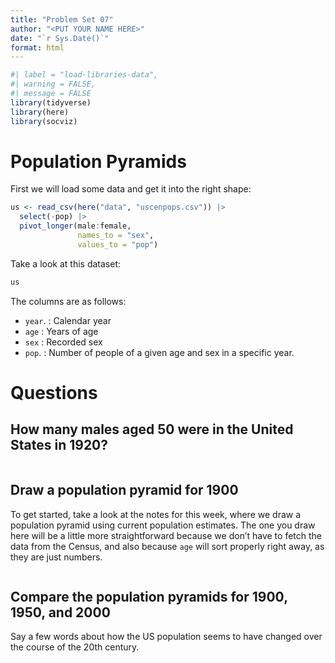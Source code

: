 ```yaml
---
title: "Problem Set 07"
author: "<PUT YOUR NAME HERE>"
date: "`r Sys.Date()`"
format: html
---
```


```r
#| label = "load-libraries-data",
#| warning = FALSE,
#| message = FALSE
library(tidyverse)
library(here)
library(socviz)
```

# Population Pyramids

First we will load some data and get it into the right shape:

```r
us <- read_csv(here("data", "uscenpops.csv")) |> 
  select(-pop) |> 
  pivot_longer(male:female, 
               names_to = "sex", 
               values_to = "pop")
```

Take a look at this dataset:

```r
us
```

The columns are as follows:

- `year`. : Calendar year
- `age`   : Years of age
- `sex`   : Recorded sex
- `pop`.  : Number of people of a given age and sex in a specific year.

# Questions

## How many males aged 50 were in the United States in 1920?

```r

```


## Draw a population pyramid for 1900

To get started, take a look at the notes for this week, where we draw a population pyramid using current population estimates. The one you draw here will be a little more straightforward because we don't have to fetch the data from the Census, and also because `age` will sort properly right away, as they are just numbers.

```r

```


## Compare the population pyramids for 1900, 1950, and 2000

Say a few words about how the US population seems to have changed over the course of the 20th century.
